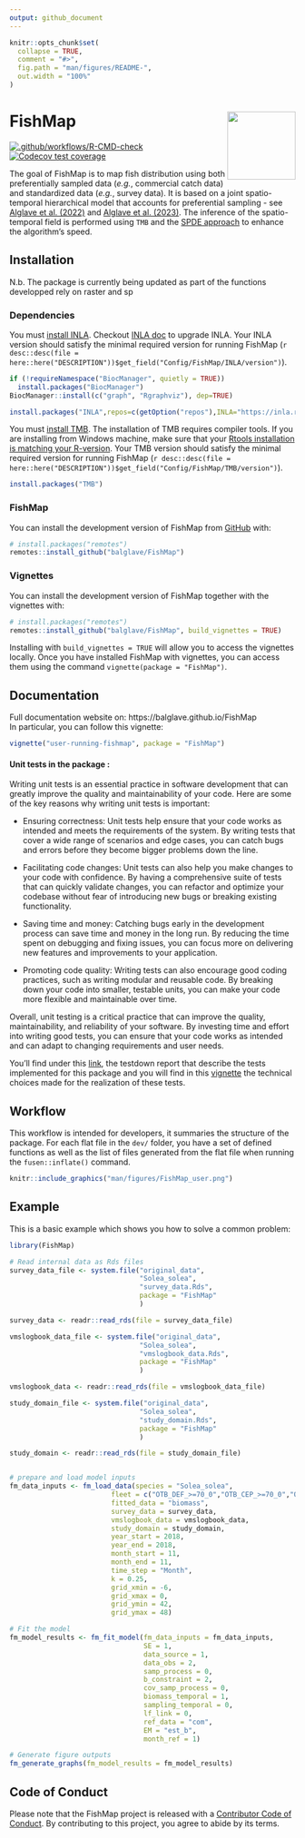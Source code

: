 ```yaml
---
output: github_document
---
```


<!-- README.md is generated from README.Rmd. Please edit that file -->

```r
knitr::opts_chunk$set(
  collapse = TRUE,
  comment = "#>",
  fig.path = "man/figures/README-",
  out.width = "100%"
)
```

# FishMap <img src="man/figures/logo.png" align="right" alt="" width="120" />

<!-- badges: start -->
[![.github/workflows/R-CMD-check](https://github.com/balglave/FishMap/actions/workflows/.github/workflows/R-CMD-check.yaml/badge.svg)](https://github.com/balglave/FishMap/actions/workflows/.github/workflows/R-CMD-check.yaml)
[![Codecov test coverage](https://codecov.io/gh/balglave/FishMap/branch/main/graph/badge.svg)](https://app.codecov.io/gh/balglave/FishMap?branch=main)
<!-- badges: end -->

The goal of FishMap is to map fish distribution using both preferentially sampled data (*e.g.*, commercial catch data) and standardized data (*e.g.*, survey data). It is based on a joint spatio-temporal hierarchical model that accounts for preferential sampling - see [Alglave et al. (2022)](https://academic.oup.com/icesjms/article/79/4/1133/6543974) and [Alglave et al. (2023)](https://cdnsciencepub.com/doi/abs/10.1139/cjfas-2022-0110). The inference of the spatio-temporal field is performed using `TMB` and the [SPDE approach](https://rss.onlinelibrary.wiley.com/doi/10.1111/j.1467-9868.2011.00777.x) to enhance the algorithm's speed.

## Installation

N.b. The package is currently being updated as part of the functions developped rely on raster and sp

### Dependencies

You must [install INLA](https://www.r-inla.org/download-install).
Checkout [INLA doc](https://www.r-inla.org/download-install) to upgrade INLA. Your INLA version should satisfy the minimal required version for running FishMap (`r desc::desc(file = here::here("DESCRIPTION"))$get_field("Config/FishMap/INLA/version")`).

```r
if (!requireNamespace("BiocManager", quietly = TRUE))
  install.packages("BiocManager")
BiocManager::install(c("graph", "Rgraphviz"), dep=TRUE)

install.packages("INLA",repos=c(getOption("repos"),INLA="https://inla.r-inla-download.org/R/stable"), dep=TRUE)
```

You must [install TMB](https://github.com/kaskr/adcomp/wiki/Download). The installation of TMB requires compiler tools. If you are installing from Windows machine, make sure that your [Rtools installation is matching your R-version](https://github.com/kaskr/adcomp/wiki/Download#windows---installing-required-tools). Your TMB version should satisfy the minimal required version for running FishMap (`r desc::desc(file = here::here("DESCRIPTION"))$get_field("Config/FishMap/TMB/version")`).

```r
install.packages("TMB")
```



### FishMap

You can install the development version of FishMap from [GitHub](https://github.com/) with:

``` r
# install.packages("remotes")
remotes::install_github("balglave/FishMap")
```

### Vignettes

You can install the development version of FishMap together with the vignettes with:

``` r
# install.packages("remotes")
remotes::install_github("balglave/FishMap", build_vignettes = TRUE)
```

Installing with `build_vignettes = TRUE` will allow you to access the vignettes locally.
Once you have installed FishMap with vignettes, you can access them using the command `vignette(package = "FishMap")`.

## Documentation

Full documentation website on: https://balglave.github.io/FishMap  
In particular, you can follow this vignette:  

```r
vignette("user-running-fishmap", package = "FishMap")
```

#### Unit tests in the package :

Writing unit tests is an essential practice in software development that can greatly improve the quality and maintainability of your code. Here are some of the key reasons why writing unit tests is important:

- Ensuring correctness: Unit tests help ensure that your code works as intended and meets the requirements of the system. By writing tests that cover a wide range of scenarios and edge cases, you can catch bugs and errors before they become bigger problems down the line.

- Facilitating code changes: Unit tests can also help you make changes to your code with confidence. By having a comprehensive suite of tests that can quickly validate changes, you can refactor and optimize your codebase without fear of introducing new bugs or breaking existing functionality.

- Saving time and money: Catching bugs early in the development process can save time and money in the long run. By reducing the time spent on debugging and fixing issues, you can focus more on delivering new features and improvements to your application.

- Promoting code quality: Writing tests can also encourage good coding practices, such as writing modular and reusable code. By breaking down your code into smaller, testable units, you can make your code more flexible and maintainable over time.

Overall, unit testing is a critical practice that can improve the quality, maintainability, and reliability of your software. By investing time and effort into writing good tests, you can ensure that your code works as intended and can adapt to changing requirements and user needs.

You'll find under this [link](https://balglave.github.io/FishMap/testdown/testdown-report-for-fishmap.html), the testdown report that describe the tests implemented for this package and you will find in this [vignette](https://balglave.github.io/FishMap/articles/dev_how_to_maintain_my_tests_and_examples.html) the technical choices made for the realization of these tests. 

## Workflow

This workflow is intended for developers, it summaries the structure of the package. For each flat file in the `dev/` folder, you have a set of defined functions as well as the list of files generated from the flat file when running the `fusen::inflate()` command.

```r
knitr::include_graphics("man/figures/FishMap_user.png")
```


## Example

This is a basic example which shows you how to solve a common problem:

```r
library(FishMap)

# Read internal data as Rds files
survey_data_file <- system.file("original_data",
                                "Solea_solea",
                                "survey_data.Rds",
                                package = "FishMap"
                                )

survey_data <- readr::read_rds(file = survey_data_file)

vmslogbook_data_file <- system.file("original_data",
                                "Solea_solea",
                                "vmslogbook_data.Rds",
                                package = "FishMap"
                                )

vmslogbook_data <- readr::read_rds(file = vmslogbook_data_file)

study_domain_file <- system.file("original_data",
                                "Solea_solea",
                                "study_domain.Rds",
                                package = "FishMap"
                                )

study_domain <- readr::read_rds(file = study_domain_file)


# prepare and load model inputs
fm_data_inputs <- fm_load_data(species = "Solea_solea",
                         fleet = c("OTB_DEF_>=70_0","OTB_CEP_>=70_0","OTT_DEF_>=70_0"),
                         fitted_data = "biomass",
                         survey_data = survey_data,
                         vmslogbook_data = vmslogbook_data,
                         study_domain = study_domain,
                         year_start = 2018,
                         year_end = 2018,
                         month_start = 11,
                         month_end = 11,
                         time_step = "Month",
                         k = 0.25,
                         grid_xmin = -6,
                         grid_xmax = 0,
                         grid_ymin = 42,
                         grid_ymax = 48)

# Fit the model
fm_model_results <- fm_fit_model(fm_data_inputs = fm_data_inputs,
                                 SE = 1,
                                 data_source = 1,
                                 data_obs = 2,
                                 samp_process = 0,
                                 b_constraint = 2,
                                 cov_samp_process = 0,
                                 biomass_temporal = 1,
                                 sampling_temporal = 0,
                                 lf_link = 0,
                                 ref_data = "com",
                                 EM = "est_b",
                                 month_ref = 1)

# Generate figure outputs
fm_generate_graphs(fm_model_results = fm_model_results)
```


## Code of Conduct

Please note that the FishMap project is released with a [Contributor Code of Conduct](https://contributor-covenant.org/version/2/1/CODE_OF_CONDUCT.html). By contributing to this project, you agree to abide by its terms.
